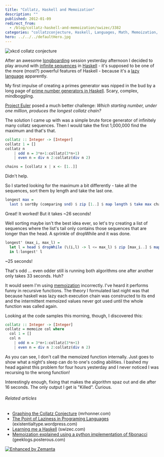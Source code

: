 ```yaml
---
title: "Collatz, Haskell and Memoization"
description: ""
published: 2012-01-09
redirect_from:
  - /blog/collatz-haskell-and-memoization/swizec/3382
categories: "collatzconjecture, Haskell, Languages, Math, Memoization, Number Theory, Programming, Project Euler, Uncategorized"
hero: ../../../defaultHero.jpg
---
```


![xkcd collatz conjecture](https://swizec.com/wp-content/uploads/2012/01/collatz_conjecture3.png "xkcd collatz conjecture")

After an awesome [longboarding](http://en.wikipedia.org/wiki/Longboarding "Longboarding") session yesterday afternoon I decided to play around with [infinite sequences](http://en.wikipedia.org/wiki/Sequence "Sequence") in [Haskell](http://haskell.org "Haskell (programming language)") - it's supposed to be one of the more (most?) powerful features of Haskell - because it's a [lazy language](http://en.wikipedia.org/wiki/Evaluation_strategy "Evaluation strategy") apparently.

My first impulse of creating a primes generator was nipped in the bud by a long page of [prime number generators in Haskell](http://www.haskell.org/haskellwiki/Prime_numbers). Scary, complex, mindboggling.

[Project Euler](http://projecteuler.net/ "Project Euler") posed a much better challenge: _Which starting number, under one million, produces the longest collatz chain?_

The solution I came up with was a simple brute force generator of infinitely many collatz sequences. Then I would take the first 1,000,000 find the maximum and that's that.

```haskell
collatz :: Integer -> [Integer]
collatz 1 = []
collatz n
    | odd n = 3*n+1:collatz(3*n+1)
    | even n = div n 2:collatz(div n 2)

chains = [collatz x | x <- [1..]]
```

Didn't help.

So I started looking for the maximum a bit differently - take all the sequences, sort them by length and take the last one.

```haskell
longest max =
  last $ sortBy (comparing snd) $ zip [1..] $ map length $ take max chains
```

Great! It worked! But it takes ~26 seconds!

Well sorting maybe isn't the best idea ever, so let's try creating a list of sequences where the list's tail only contains those sequences that are longer than the head. A sprinkle of dropWhile and it was done.

```haskell
longest' (max_i, max_l) =
  let l = head $ dropWhile (\(i,l) -> l <= max_l) $ zip [max_i..] $ map length $ chains' max_i
  in l:longest' l
```

~25 seconds!

That's odd ... even odder still is running both algorithms one after another only takes 33 seconds. Huh?

It would seem I'm using [memoization](http://en.wikipedia.org/wiki/Memoization "Memoization") incorrectly. I've heard it performs funny in recursive functions. The theory I formulated last night was that because haskell was lazy each execution chain was constructed to its end and the intermittent memoized values never got used until the whole function was called again.

Looking at the code samples this morning, though, I discovered this:

```haskell
collatz :: Integer -> [Integer]
collatz = memoize col where
  col 1 = []
  col n
    | odd n = 3*n+1:collatz(3*n+1)
    | even n = div n 2:collatz(div n 2)
```

As you can see, I don't call the memoized function internally. Just goes to show what a night's sleep can do to one's coding abilities. I bashed my head against this problem for four hours yesterday and I never noticed I was recursing to the wrong function!

Interestingly enough, fixing that makes the algorithm spaz out and die after 16 seconds. The only output I get is "Killed". Curious.

###### Related articles

- [Graphing the Collatz Conjecture](http://mrhonner.com/2011/11/18/graphing-the-collatz-conjecture/) (mrhonner.com)
- [The Point of Laziness in Programing Languages](http://existentialtype.wordpress.com/2011/04/24/the-real-point-of-laziness/) (existentialtype.wordpress.com)
- [Learning me a Haskell](http://swizec.com/blog/learning-me-a-haskell/swizec/3272) (swizec.com)
- [Memoization explained using a python implementation of fibonacci](http://geeklogs.posterous.com/what-is-memoization) (geeklogs.posterous.com)

[![Enhanced by Zemanta](https://img.zemanta.com/zemified_e.png?x-id=6f7c0838-57e3-4b8a-a0c3-3ef0dc670559)](http://www.zemanta.com/ "Enhanced by Zemanta")
